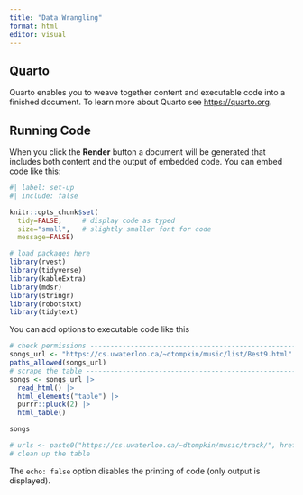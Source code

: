 ```yaml
---
title: "Data Wrangling"
format: html
editor: visual
---
```


## Quarto

Quarto enables you to weave together content and executable code into a finished document. To learn more about Quarto see <https://quarto.org>.

## Running Code

When you click the **Render** button a document will be generated that includes both content and the output of embedded code. You can embed code like this:

```r
#| label: set-up
#| include: false

knitr::opts_chunk$set(
  tidy=FALSE,     # display code as typed
  size="small",   # slightly smaller font for code
  message=FALSE)   

# load packages here
library(rvest)
library(tidyverse)
library(kableExtra)
library(mdsr)
library(stringr)
library(robotstxt)
library(tidytext)
```

You can add options to executable code like this

```r
# check permissions ----------------------------------------------------------
songs_url <- "https://cs.uwaterloo.ca/~dtompkin/music/list/Best9.html"
paths_allowed(songs_url)
# scrape the table -----------------------------------------------------------
songs <- songs_url |>
  read_html() |>
  html_elements("table") |>
  purrr::pluck(2) |>
  html_table()

songs

# urls <- paste0("https://cs.uwaterloo.ca/~dtompkin/music/track/", hrefs) 
# clean up the table
```

The `echo: false` option disables the printing of code (only output is displayed).
